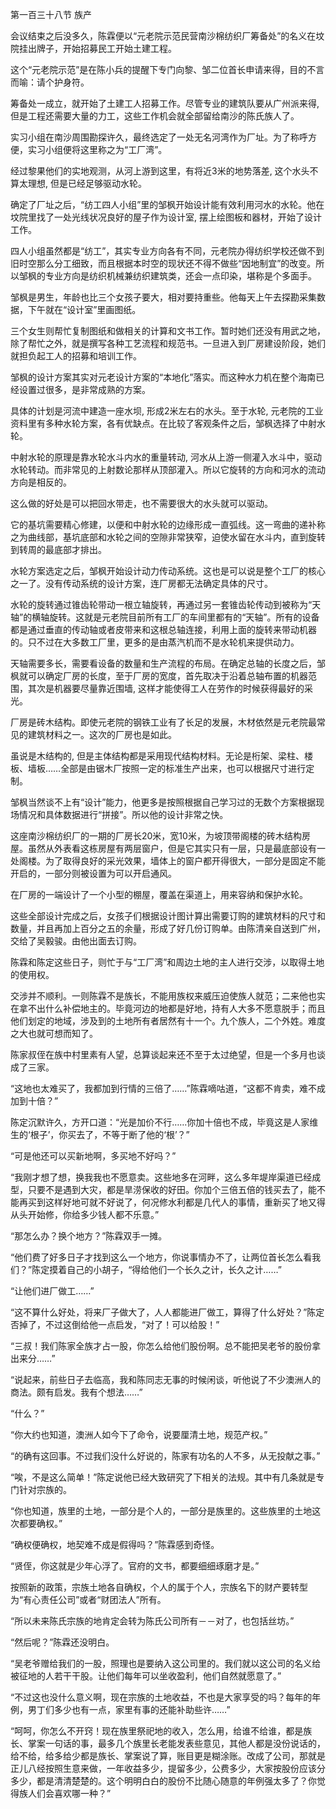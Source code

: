 

第一百三十八节 族产

会议结束之后没多久，陈霖便以“元老院示范民营南沙棉纺织厂筹备处”的名义在坟院挂出牌子，开始招募民工开始土建工程。

这个“元老院示范”是在陈小兵的提醒下专门向黎、邹二位首长申请来得，目的不言而喻：请个护身符。

筹备处一成立，就开始了土建工人招募工作。尽管专业的建筑队要从广州派来得, 但是工程还需要大量的力工，这些工作机会就全部留给南沙的陈氏族人了。

实习小组在南沙周围勘探许久，最终选定了一处无名河湾作为厂址。为了称呼方便，实习小组便将这里称之为“工厂湾”。

经过黎果他们的实地观测，从河上游到这里，有将近3米的地势落差, 这个水头不算太理想, 但是已经足够驱动水轮。

确定了厂址之后，“纺工四人小组”里的邹枫开始设计能有效利用河水的水轮。他在坟院里找了一处光线状况良好的屋子作为设计室, 摆上绘图板和器材，开始了设计工作。

四人小组虽然都是“纺工”，其实专业方向各有不同，元老院办得纺织学校还做不到旧时空那么分工细致，而且根据本时空的现状还不得不做些“因地制宜”的改变。所以邹枫的专业方向是纺织机械兼纺织建筑类，还会一点印染，堪称是个多面手。

邹枫是男生，年龄也比三个女孩子要大，相对要持重些。他每天上午去探勘采集数据，下午就在“设计室”里画图纸。

三个女生则帮忙复制图纸和做相关的计算和文书工作。暂时她们还没有用武之地，除了帮忙之外，就是撰写各种工艺流程和规范书。一旦进入到厂房建设阶段，她们就担负起工人的招募和培训工作。

邹枫的设计方案其实对元老设计方案的“本地化”落实。而这种水力机在整个海南已经设置过很多，是非常成熟的方案。

具体的计划是河流中建造一座水坝, 形成2米左右的水头。至于水轮, 元老院的工业资料里有多种水轮方案，各有优缺点。在比较了客观条件之后，邹枫选择了中射水轮。

中射水轮的原理是靠水轮水斗内水的重量转动, 河水从上游一侧灌入水斗中，驱动水轮转动。而非常见的上射数论那样从顶部灌入。所以它旋转的方向和河水的流动方向是相反的。

这么做的好处是可以把回水带走，也不需要很大的水头就可以驱动。

它的基坑需要精心修建，以便和中射水轮的边缘形成一直弧线。这一弯曲的递补称之为曲线部，基坑底部和水轮之间的空隙非常狭窄，迫使水留在水斗内，直到旋转到转周的最底部才排出。

水轮方案选定之后，邹枫开始设计动力传动系统。这也是可以说是整个工厂的核心之一了。没有传动系统的设计方案，连厂房都无法确定具体的尺寸。

水轮的旋转通过锥齿轮带动一根立轴旋转，再通过另一套锥齿轮传动到被称为“天轴”的横轴旋转。这就是元老院目前所有工厂的车间里都有的“天轴”。所有的设备都是通过垂直的传动轴或者皮带来和这根总轴连接，利用上面的旋转来带动机器的。只不过在大多数工厂里，更多的是由蒸汽机而不是水轮机来提供动力。

天轴需要多长，需要看设备的数量和生产流程的布局。在确定总轴的长度之后，邹枫就可以确定厂房的长度，至于厂房的宽度，首先取决于沿着总轴布置的机器范围，其次是机器要尽量靠近围墙, 这样才能使得工人在劳作的时候获得最好的采光。

厂房是砖木结构。即使元老院的钢铁工业有了长足的发展，木材依然是元老院最常见的建筑材料之一。这次的厂房也是如此。

虽说是木结构的, 但是主体结构都是采用现代结构材料。无论是桁架、梁柱、楼板、墙板……全部是由锯木厂按照一定的标准生产出来，也可以根据尺寸进行定制。

邹枫当然谈不上有“设计”能力，他更多是按照根据自己学习过的无数个方案根据现场情况和具体数据进行“拼接”。所以他的设计非常之快。

这座南沙棉纺织厂的一期的厂房长20米，宽10米，为坡顶带阁楼的砖木结构房屋。虽然从外表看这栋房屋有两层窗户，但是它其实只有一层，只是最底部设有一处阁楼。为了取得良好的采光效果，墙体上的窗户都开得很大，一部分是固定不能开启的，一部分则被设置为可以开启通风。

在厂房的一端设计了一个小型的棚屋，覆盖在渠道上，用来容纳和保护水轮。

这些全部设计完成之后，女孩子们根据设计图计算出需要订购的建筑材料的尺寸和数量，并且再加上百分之五的余量，形成了好几份订购单。由陈清亲自送到广州，交给了吴毅骏。由他出面去订购。

陈霖和陈定这些日子，则忙于与“工厂湾”和周边土地的主人进行交涉，以取得土地的使用权。

交涉并不顺利。一则陈霖不是族长，不能用族权来威压迫使族人就范；二来他也实在拿不出什么补偿地主的。毕竟河边的地都是好地，持有人大多不愿意脱手；而且他们划定的地域，涉及到的土地所有者居然有十一个。九个族人，二个外姓。难度之大也就可想而知了。

陈家叔侄在族中村里素有人望，总算谈起来还不至于太过绝望，但是一个多月也谈成了三家。

“这地也太难买了，我都加到行情的三倍了……”陈霖嘀咕道，“这都不肯卖，难不成加到十倍？”

陈定沉默许久，方开口道：“光是加价不行……你加十倍也不成，毕竟这是人家维生的‘根子’，你买去了，不等于断了他的‘根’？”

“可是他还可以买新地啊，多买地不好吗？”

“我刚才想了想，换我我也不愿意卖。这些地多在河畔，这么多年堤岸渠道已经成型，只要不是遇到大灾，都是旱涝保收的好田。你加个三倍五倍的钱买去了，能不能再买到这样好地可就不好说了，何况修水利都是几代人的事情，重新买了地又得从头开始修，你给多少钱人都不乐意。”

“那怎么办？换个地方？”陈霖双手一摊。

“他们费了好多日子才找到这么一个地方，你说事情办不了，让两位首长怎么看我们？”陈定摸着自己的小胡子，“得给他们一个长久之计，长久之计……”

“让他们进厂做工……”

“这不算什么好处，将来厂子做大了，人人都能进厂做工，算得了什么好处？”陈定否掉了，不过这倒给他一点启发，“对了！可以给股！”

“三叔！我们陈家全族才占一股，你怎么给他们股份啊。总不能把吴老爷的股份拿出来分……”

“说起来，前些日子去临高，我和陈同志无事的时候闲谈，听他说了不少澳洲人的商法。颇有启发。我有个想法……”

“什么？”

“你大约也知道，澳洲人如今下了命令，说要厘清土地，规范产权。”

“的确有这回事。不过我们没什么好说的，陈家有功名的人不多，从无投献之事。”

“唉，不是这么简单！”陈定说他已经大致研究了下相关的法规。其中有几条就是专门针对宗族的。

“你也知道，族里的土地，一部分是个人的，一部分是族里的。这些族里的土地这次都要确权。”

“确权便确权，地契难不成是假得吗？”陈霖感到奇怪。

“贤侄，你这就是少年心浮了。官府的文书，都要细细琢磨才是。”

按照新的政策，宗族土地各自确权，个人的属于个人，宗族名下的财产要转型为“有心责任公司”或者“财团法人”所有。

“所以未来陈氏宗族的地肯定会转为陈氏公司所有－－对了，也包括丝坊。”

“然后呢？”陈霖还没明白。

“吴老爷赠给我们的一股，照理也是要纳入这公司里的。我们就以这公司的名义给被征地的人若干干股。让他们每年可以坐收盈利，他们自然就愿意了。”

“不过这也没什么意义啊，现在宗族的土地收益，不也是大家享受的吗？每年的年例，男丁们多少也有一点，家里有事的还能补助些许……”

“呵呵，你怎么不开窍！现在族里祭祀地的收入，怎么用，给谁不给谁，都是族长、掌案一句话的事，最多几个族里长老能发表些意见，其他人都是没份说话的，给不给，给多给少都是族长、掌案说了算，账目更是糊涂账。改成了公司，那就是正儿八经按照生意来做，一年收益多少，提留多少，公费多少，大家按股份应该分多少，都是清清楚楚的。这个明明白白的股份不比随心随意的年例强太多了？你觉得族人们会喜欢哪一种？”

